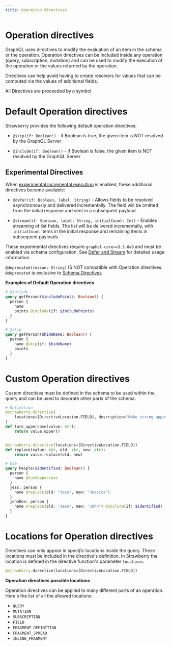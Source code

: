 ```yaml
---
title: Operation directives
---
```


# Operation directives

GraphQL uses directives to modify the evaluation of an item in the schema or the
operation. Operation directives can be included inside any operation (query,
subscription, mutation) and can be used to modify the execution of the operation
or the values returned by the operation.

Directives can help avoid having to create resolvers for values that can be
computed via the values of additional fields.

All Directives are proceeded by `@` symbol

# Default Operation directives

Strawberry provides the following default operation directives:

- `@skip(if: Boolean!)` - if Boolean is true, the given item is NOT resolved by
  the GraphQL Server

- `@include(if: Boolean!)` - if Boolean is false, the given item is NOT resolved
  by the GraphQL Server

## Experimental Directives

When
[experimental incremental execution](./schema-configurations)
is enabled, these additional directives become available:

- `@defer(if: Boolean, label: String)` - Allows fields to be resolved
  asynchronously and delivered incrementally. The field will be omitted from the
  initial response and sent in a subsequent payload.

- `@stream(if: Boolean, label: String, initialCount: Int)` - Enables streaming
  of list fields. The list will be delivered incrementally, with `initialCount`
  items in the initial response and remaining items in subsequent payloads.

<Note>


These experimental directives require `graphql-core>=3.3.0a9` and must be
enabled via schema configuration. See [Defer and Stream](./defer-and-stream) for
detailed usage information.

</Note>


<Note>


`@deprecated(reason: String)` IS NOT compatible with Operation directives.
`@deprecated` is exclusive to [Schema Directives](/docs/types/schema-directives)

</Note>


**Examples of Default Operation directives**

```graphql
# @include
query getPerson($includePoints: Boolean!) {
  person {
    name
    points @include(if: $includePoints)
  }
}

# @skip
query getPerson($hideName: Boolean!) {
  person {
    name @skip(if: $hideName)
    points
  }
}
```

# Custom Operation directives

Custom directives must be defined in the schema to be used within the query and
can be used to decorate other parts of the schema.

```python
# Definition
@strawberry.directive(
    locations=[DirectiveLocation.FIELD], description="Make string uppercase"
)
def turn_uppercase(value: str):
    return value.upper()


@strawberry.directive(locations=[DirectiveLocation.FIELD])
def replace(value: str, old: str, new: str):
    return value.replace(old, new)
```

```graphql
# Use
query People($identified: Boolean!) {
  person {
    name @turnUppercase
  }
  jess: person {
    name @replace(old: "Jess", new: "Jessica")
  }
  johnDoe: person {
    name @replace(old: "Jess", new: "John") @include(if: $identified)
  }
}
```

# Locations for Operation directives

Directives can only appear in *specific* locations inside the query. These
locations must be included in the directive's definition. In Strawberry the
location is defined in the directive function's parameter `locations`.

```graphql
@strawberry.directive(locations=[DirectiveLocation.FIELD])
```

**Operation directives possible locations**

Operation directives can be applied to many different parts of an operation.
Here's the list of all the allowed locations:

- `QUERY`
- `MUTATION`
- `SUBSCRIPTION`
- `FIELD`
- `FRAGMENT_DEFINITION`
- `FRAGMENT_SPREAD`
- `INLINE_FRAGMENT`
